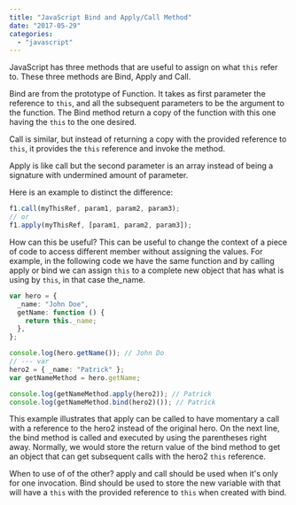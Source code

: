 ```yaml
---
title: "JavaScript Bind and Apply/Call Method"
date: "2017-05-29"
categories:
  - "javascript"
---
```


JavaScript has three methods that are useful to assign on what `this` refer to. These three methods are Bind, Apply and Call.

Bind are from the prototype of Function. It takes as first parameter the reference to `this`, and all the subsequent parameters to be the argument to the function. The Bind method return a copy of the function with this one having the `this` to the one desired.

Call is similar, but instead of returning a copy with the provided reference to `this`, it provides the `this` reference and invoke the method.

Apply is like call but the second parameter is an array instead of being a signature with undermined amount of parameter.

Here is an example to distinct the difference:

```typescript
f1.call(myThisRef, param1, param2, param3);
// or
f1.apply(myThisRef, [param1, param2, param3]);
```

How can this be useful? This can be useful to change the context of a piece of code to access different member without assigning the values. For example, in the following code we have the same function and by calling apply or bind we can assign `this` to a complete new object that has what is using by `this`, in that case the_name.

```typescript
var hero = {
  _name: "John Doe",
  getName: function () {
    return this._name;
  },
};

console.log(hero.getName()); // John Do
// --- var
hero2 = { _name: "Patrick" };
var getNameMethod = hero.getName;

console.log(getNameMethod.apply(hero2)); // Patrick
console.log(getNameMethod.bind(hero2)()); // Patrick
```

This example illustrates that apply can be called to have momentary a call with a reference to the hero2 instead of the original hero. On the next line, the bind method is called and executed by using the parentheses right away. Normally, we would store the return value of the bind method to get an object that can get subsequent calls with the hero2 `this` reference.

When to use of of the other? apply and call should be used when it's only for one invocation. Bind should be used to store the new variable with that will have a `this` with the provided reference to `this` when created with bind.
